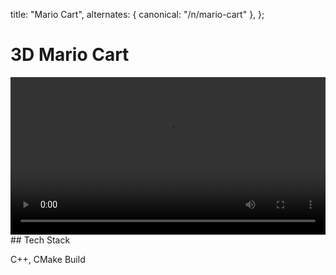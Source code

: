 
  title: "Mario Cart",
  alternates: { canonical: "/n/mario-cart" },
};

# 3D Mario Cart

<AnimatedName />
<div style={{ maxWidth: "100%", marginBottom: "2rem" }}>
  <video controls width="100%" style={{ maxWidth: "100%" }}>
    <source
      src="https://xkkrtgxdkuolnlfvcpey.supabase.co/storage/v1/object/public/videos//Screen%20Recording%202025-03-11%20at%2011.21.03%20AM.mov"
      type="video/mp4"
    />
    Your browser does not support the video tag.
  </video>
</div>
## Tech Stack

C++, CMake Build
